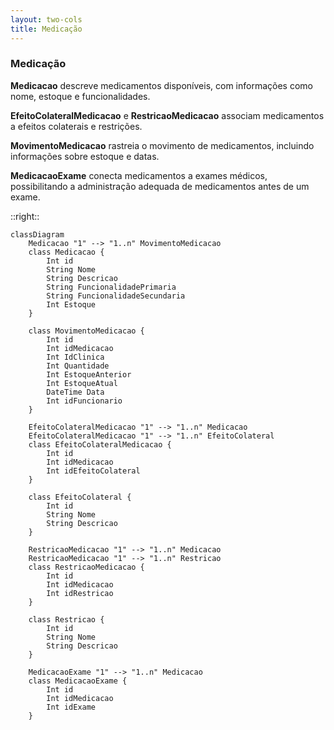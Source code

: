 ```yaml
---
layout: two-cols
title: Medicação
---
```


### Medicação

**Medicacao** descreve medicamentos disponíveis, com informações como nome, estoque e funcionalidades.

**EfeitoColateralMedicacao** e **RestricaoMedicacao** associam medicamentos a efeitos colaterais e restrições.

**MovimentoMedicacao** rastreia o movimento de medicamentos, incluindo informações sobre estoque e datas.

**MedicacaoExame** conecta medicamentos a exames médicos, possibilitando a administração adequada de medicamentos antes de um exame.

::right::

```mermaid
classDiagram
    Medicacao "1" --> "1..n" MovimentoMedicacao
    class Medicacao {
        Int id
        String Nome
        String Descricao
        String FuncionalidadePrimaria
        String FuncionalidadeSecundaria
        Int Estoque
    }

    class MovimentoMedicacao {
        Int id
        Int idMedicacao
        Int IdClinica
        Int Quantidade
        Int EstoqueAnterior
        Int EstoqueAtual
        DateTime Data
        Int idFuncionario
    }

    EfeitoColateralMedicacao "1" --> "1..n" Medicacao
    EfeitoColateralMedicacao "1" --> "1..n" EfeitoColateral
    class EfeitoColateralMedicacao {
        Int id
        Int idMedicacao
        Int idEfeitoColateral
    }

    class EfeitoColateral {
        Int id
        String Nome
        String Descricao
    }

    RestricaoMedicacao "1" --> "1..n" Medicacao
    RestricaoMedicacao "1" --> "1..n" Restricao
    class RestricaoMedicacao {
        Int id
        Int idMedicacao
        Int idRestricao
    }

    class Restricao {
        Int id
        String Nome
        String Descricao
    }

    MedicacaoExame "1" --> "1..n" Medicacao
    class MedicacaoExame {
        Int id
        Int idMedicacao
        Int idExame
    }
```